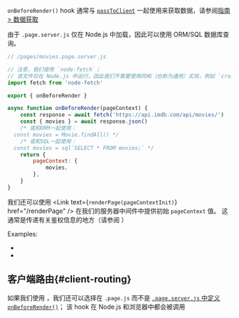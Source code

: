 
`onBeforeRender()` hook 通常与 [`passToClient`](/passToClient) 一起使用来获取数据，请参阅[指南 > 数据获取](/data-fetching)

由于 `.page.server.js` 仅在 Node.js 中加载，因此可以使用 ORM/SQL 数据库查询。

```js
// /pages/movies.page.server.js

// 注意，我们使用 `node-fetch`；
// 该文件仅在 Node.js 中运行，因此我们不需要使用同构（也称为通用）实现，例如 `cross-fetch`
import fetch from 'node-fetch'

export { onBeforeRender }

async function onBeforeRender(pageContext) {
	const response = await fetch('https://api.imdb.com/api/movies/')
	const { movies } = await response.json()
	/* 或和ORM一起使用：
  const movies = Movie.findAll() */
	/* 或和SQL一起使用：
  const movies = sql`SELECT * FROM movies;` */
	return {
		pageContext: {
			movies,
		},
	}
}
```

我们还可以使用 <Link text={<code>renderPage(pageContextInit)</code>} href="/renderPage" /> 在我们的服务器中间件中提供初始 `pageContext` 值。 这通常是传递有关鉴权信息的地方（请参阅 <Link href="/auth" />）

Examples:

- <Link href='/examples/react-full/pages/star-wars/index/index.page.server.ts' />
- <Link href='/examples/vue-full/pages/star-wars/index/index.page.server.ts' />

## 客户端路由{#client-routing}

如果我们使用 <Link href="/clientRouting" noBreadcrumb />，我们还可以选择在 `.page.js` 而不是 [`.page.server.js` 中定义 `onBeforeRender()`](/onBeforeRender-isomorphic)； 该 hook 在 Node.js 和浏览器中都会被调用
